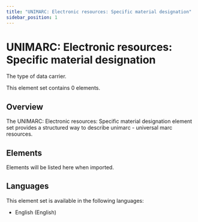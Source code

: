```yaml
---
title: "UNIMARC: Electronic resources: Specific material designation"
sidebar_position: 1
---
```


# UNIMARC: Electronic resources: Specific material designation

The type of data carrier.

This element set contains 0 elements.

## Overview

The UNIMARC: Electronic resources: Specific material designation element set provides a structured way to describe unimarc - universal marc resources.

## Elements

Elements will be listed here when imported.

## Languages

This element set is available in the following languages:
- English (English)
